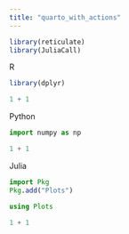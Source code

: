 ```yaml
---
title: "quarto_with_actions"
---
```


```r
library(reticulate)
library(JuliaCall)
```

R

```r
library(dplyr)

1 + 1
```

Python

```python
import numpy as np

1 + 1
```

Julia

```julia
import Pkg
Pkg.add("Plots")

using Plots

1 + 1
```


